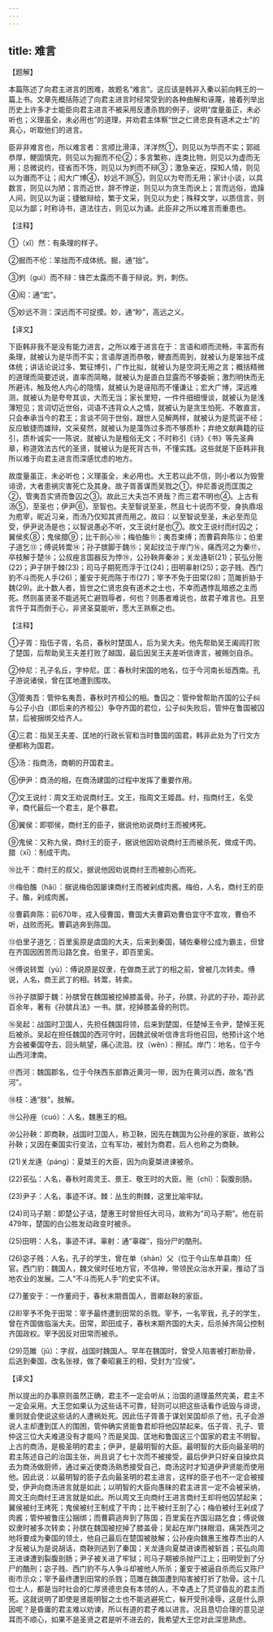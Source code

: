 ```yaml
---
---
---
```

title: 难言
---





【题解】


本篇陈述了向君主进言的困难，故题名“难言”。这应该是韩非入秦以前向韩王的一篇上书。文章先概括陈述了向君主进言时经常受到的各种曲解和诬蔑，接着列举出历史上许多才士能臣向君主进言不被采用反遭杀戮的例子，说明“度量虽正，未必听也；义理虽全，未必用也”的道理，并劝君主体察“世之仁贤忠良有道术之士”的真心，听取他们的进言。


臣非非难言也，所以难言者：言顺比滑泽，洋洋然①，则见以为华而不实；郭祗恭厚，鲠固慎完，则见以为掘而不伦②；多言繁称，连类比物，则见以为虚而无用；总微说约，径省而不饰，则见以为刿而不辩③；激急亲近，探知人情，则见以为谮而不让；闳大广博④，妙远不测⑤，则见以为夸而无用；家计小谈，以具数言，则见以为陋；言而近世，辞不悖逆，则见以为贪生而谀上；言而远俗，诡躁人间，则见以为诞；捷敏辩给，繁于文采，则见以为史；殊释文学，以质信言，则见以为鄙；时称诗书，道法往古，则见以为诵。此臣非之所以难言而重患也。


【注释】


①（xǐ）然：有条理的样子。


②掘而不伦：笨拙而不成体统。掘，通“拙”。


③刿（ɡuì）而不辩：锋芒太露而不善于辩说。刿，刺伤。


④闳：通“宏”。


⑤妙远不测：深远而不可捉摸。妙，通“眇”，高远之义。


【译文】


下臣韩非我不是没有能力进言，之所以难于进言在于：言语和顺而流畅，丰富而有条理，就被认为是华而不实；言语厚道而恭敬，鲠直而周到，就被认为是笨拙不成体统；讲话论说过多、繁征博引，广作比拟，就被认为是空洞无用之言；概括精微的道理而简要述说，直率而简略，就被认为是直白显露而不够委婉；激烈明快而无所避讳，触及他人内心的隐情，就被认为是诬陷而不懂谦让；宏大广博，深远难测，就被认为是夸夸其谈，大而无当；家长里短，一件件细细慢谈，就被认为是浅薄短见；言词切近世俗，词语不违背众人之情，就被认为是贪生怕死、不敢直言，只会奉承当今的君王；言谈不同于世俗，跟世人见解两样，就被认为是荒诞不经；反应敏捷而雄辩，文采斐然，就被认为是藻饰过多而不够质朴；弃绝文献典籍的征引，质朴诚实一一陈说，就被认为是粗俗无文；不时称引《诗》《书》等先圣典章，称道效法古代的圣贤，就被认为是死背古书，不懂实践。这些就是下臣韩非我所以难于向君主进言而深感忧虑的地方。


故度量虽正，未必听也；义理虽全，未必用也。大王若以此不信，则小者以为毁訾诽谤，大者患祸灾害死亡及其身。故子胥善谋而吴戮之①，仲尼善说而匡围之②，管夷吾实贤而鲁囚之③。故此三大夫岂不贤哉？而三君不明也④。上古有汤⑤，至圣也；伊尹⑥，至智也。夫至智说至圣，然且七十说而不受，身执鼎俎为庖宰，昵近习亲，而汤乃仅知其贤而用之。故曰：以至智说至圣，未必至而见受，伊尹说汤是也；以智说愚必不听，文王说纣是也⑦。故文王说纣而纣囚之；翼侯炙⑧；鬼侯腊⑨；比干剖心⑩；梅伯醢⑪；夷吾束缚；而曹羁奔陈⑫；伯里子道乞⑬；傅说转鬻⑭；孙子膑脚于魏⑮；吴起抆泣于岸门⑯，痛西河之为秦⑰，卒枝解于楚⑱；公叔痤言国器反为悖⑲，公孙鞅奔秦⑳；关龙逄斩(21)；苌弘分胣(22)；尹子阱于棘(23)；司马子期死而浮于江(24)；田明辜射(25)；宓子贱、西门豹不斗而死人手(26)；董安于死而陈于市(27)；宰予不免于田常(28)；范雎折胁于魏(29)。此十数人者，皆世之仁贤忠良有道术之士也，不幸而遇悖乱暗惑之主而死。然则虽贤圣不能逃死亡避戮辱者，何也？则愚者难说也，故君子难言也。且至言忤于耳而倒于心，非贤圣莫能听，愿大王熟察之也。


【注释】


①子胥：指伍子胥，名员，春秋时楚国人，后为吴大夫。他先帮助吴王阖闾打败了楚国，后帮助吴王夫差打败了越国，最后因吴王夫差听信谗言，被赐剑自杀。


②仲尼：孔子名丘，字仲尼。匡：春秋时宋国的地名，位于今河南长垣西南。孔子游说诸侯，曾在匡地遭到围攻。


③管夷吾：管仲名夷吾，春秋时齐桓公的相。鲁囚之：管仲曾帮助齐国的公子纠与公子小白（即后来的齐桓公）争夺齐国的君位，公子纠失败后，管仲在鲁国被囚禁，后被捆绑交给齐人。


④三君：指吴王夫差、匡地的行政长官和当时鲁国的国君，韩非此处为了行文方便都称为国君。


⑤汤：指商汤，商朝的开国君主。


⑥伊尹：商汤的相，在商汤建国的过程中发挥了重要作用。


⑦文王说纣：周文王劝说商纣王。文王，指周文王姬昌。纣，指商纣王，名受辛，商代最后一个君主，是个暴君。


⑧翼侯：即鄂侯，商纣王的臣子，据说他劝说商纣王而被烤死。


⑨鬼侯：又称九侯，商纣王的臣子，据说他因劝说商纣王而被杀死，做成干肉。腊（xī）：制成干肉。


⑩比干：商纣王的叔父，据说他因劝说商纣王而被剖心而死。


⑪梅伯醢（hǎi）：据说梅伯因屡谏商纣王而被剁成肉酱。梅伯，人名，商纣王的臣子。醢，剁成肉酱。


⑫曹羁奔陈：前670年，戎入侵曹国，曹国大夫曹羁劝曹伯宜守不宜攻，曹伯不听，战败而死。曹羁逃奔到陈国。


⑬伯里子道乞：百里奚原是虞国的大夫，后来到秦国，辅佐秦穆公成为霸主，但曾在齐国因困苦而沿路乞食。伯里子，即百里奚。


⑭傅说转鬻（yù）：傅说原是奴隶，在做商王武丁的相之前，曾被几次转卖。傅说，人名，商王武丁的相。转鬻，转卖。


⑮孙子膑脚于魏：孙膑曾在魏国被挖掉膝盖骨。孙子，孙膑，孙武的子孙，距孙武百余年，著有《孙膑兵法》一书。膑，挖掉膝盖骨的刑罚。


⑯吴起：战国时卫国人，先担任魏国将领，后来到楚国，任楚悼王令尹，楚悼王死后被杀。吴起在担任魏国的西河守时，因魏武侯听信谗言将他召回，他预计这个地方会被秦国夺去，回头眺望，痛心流泪。抆（wěn）：擦拭。岸门：地名，位于今山西河津南。


⑰西河：魏国郡名，位于今陕西东部靠近黄河一带，因为在黄河以西，故名“西河”。


⑱枝：通“肢”，肢解。


⑲公孙痤（cuó）：人名，魏惠王的相。


⑳公孙鞅：即商鞅，战国时卫国人，称卫鞅，因先在魏国为公孙痤的家臣，故称公孙鞅；又因在秦国实行变法，立有军功，被封为商君，后人也称之为商鞅。


(21)关龙逄（pánɡ）：夏桀王的大臣，因为向夏桀进谏被杀。


(22)苌弘：人名，春秋时周灵王、景王、敬王时的大臣。胣（chǐ）：裂腹剖肠。


(23)尹子：人名，事迹不详。棘：丛生的荆棘，这里比喻牢狱。


(24)司马子期：即楚公子诘，楚惠王时曾担任大司马，故称为“司马子期”。他在前479年，楚国的白公胜发动政变时被杀。


(25)田明：人名，事迹不详。辜射：通“辜磔”，指分尸的酷刑。


(26)宓子贱：人名，孔子的学生，曾在单（shàn）父（位于今山东单县南）任官。西门豹：魏国人，魏文侯时任地方官，不信神，带领民众治水开渠，推动了当地农业的发展。二人“不斗而死人手”的史实不详。


(27)董安于：一作董阏于，春秋末期晋国人，晋卿赵鞅的家臣。


(28)宰予不免于田常：宰予最终遭到田常的杀戮。宰予，一名宰我，孔子的学生，曾在齐国做临淄大夫。田常，即田成子，春秋末期齐国的大夫，后杀掉齐简公控制齐国政权。宰予因反对田常而被杀。


(29)范雎（jū）：字叔，战国时魏国人。早年在魏国时，曾受人陷害被打断肋骨，后逃到秦国，改名张禄，做了秦昭襄王的相，受封为“应侯”。


【译文】


所以提出的办事原则虽然正确，君主不一定会听从；治国的道理虽然完美，君主不一定会采用。大王您如果认为这些话不可靠，轻则可以把这些话看作诋毁与诽谤，重则就会使说这些话的人遭祸处死。因此伍子胥善于谋划吴国却杀了他，孔子会游说人主却遭到匡人的围困，管仲确实贤能鲁君却将他囚禁起来。伍子胥、孔子、管仲这三位大夫难道没有才能吗？而是吴国、匡地和鲁国这三个国家的君主不明智。上古的商汤，是极圣明的君主；伊尹，是最明智的大臣。最明智的大臣向最圣明的君主陈述自己的治国主张，尚且说了七十次而不被接受，最后伊尹只好亲自操炊具去为商汤做厨师，通过亲近使商汤熟悉接受自己，商汤这时才知道伊尹贤能而使用他。因此说：以最明智的臣子去向最圣明的君主进言，这样的臣子也不一定会被接受，伊尹向商汤进言就是如此；以明智的大臣向愚昧的君主进言一定不会被采纳，周文王向商纣王进言就是如此。所以周文王向商纣王进言商纣王却将他囚禁起来；翼侯被纣王烤死；鬼侯被纣王制成了干肉；比干被纣王剖了心；梅伯被纣王剁成了肉酱；管仲被鲁庄公捆绑；而曹羁逃奔到了陈国；百里奚在齐国沿路乞食；傅说做奴隶时被多次转卖；孙膑在魏国被挖掉了膝盖骨；吴起在岸门抹眼泪，痛哭西河之地将要成为秦国的领土，他自己最后在楚国被肢解；公孙痤向魏惠王推荐杰出的人才反被认为是说胡话，商鞅则逃到了秦国；关龙逄向夏桀进谏而被斩首；苌弘向周王进谏遭到裂腹剖肠；尹子被关进了牢狱；司马子期被杀抛尸江上；田明受到了分尸的酷刑；宓子贱、西门豹不与人争斗却被他人所杀；董安于被逼自杀而后又陈尸街市示众；宰予最终遭到田常的杀戮；范雎在魏国遭到陷害被打折了肋骨。这十几位士人，都是当时社会的仁厚贤德忠良有本领的人，不幸遇上了荒谬昏乱的君主而死。这就说明了即使是贤能明智之士也不能逃避死亡，躲开受刑凌辱，这是什么原因呢？是昏庸的君主难以劝谏，所以有道的君子难以进言。况且恳切合理的意见逆耳而不顺心，如果不是圣贤之君是听不进去的，我希望大王您对此深思熟虑。